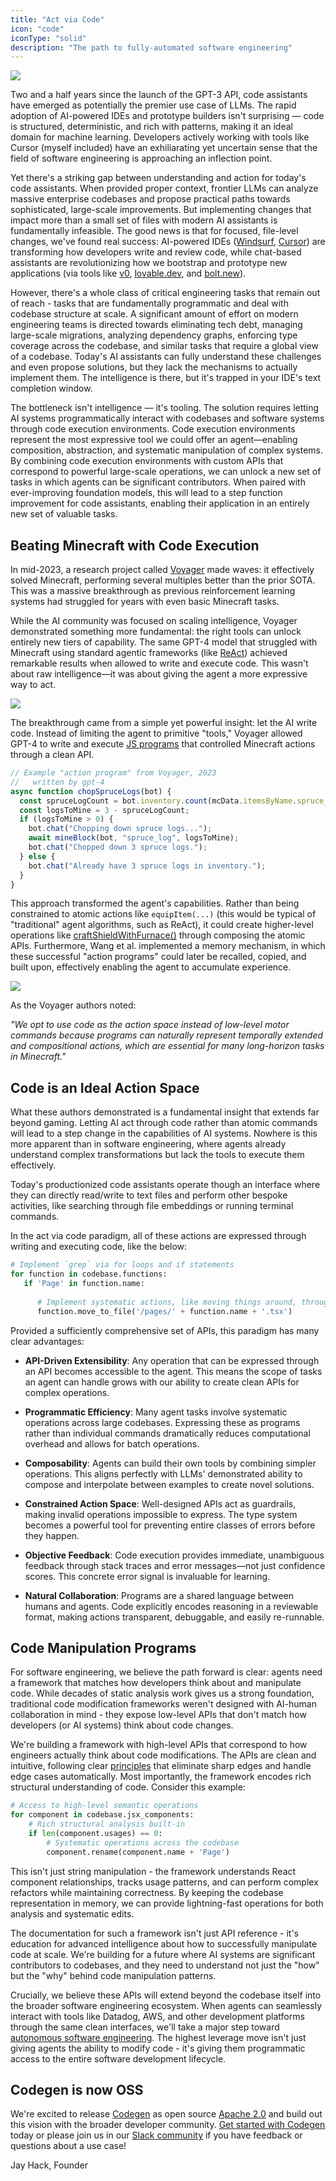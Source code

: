 ```yaml
---
title: "Act via Code"
icon: "code"
iconType: "solid"
description: "The path to fully-automated software engineering"
---
```


<Frame caption="Voyager (2023) solved agentic tasks with code execution">
  <img src="/images/mine-amethyst.png" />
</Frame>


Two and a half years since the launch of the GPT-3 API, code assistants have emerged as potentially the premier use case of LLMs. The rapid adoption of AI-powered IDEs and prototype builders isn't surprising — code is structured, deterministic, and rich with patterns, making it an ideal domain for machine learning. Developers actively working with tools like Cursor (myself included) have an exhiliarating yet uncertain sense that the field of software engineering is approaching an inflection point.

Yet there's a striking gap between understanding and action for today's code assistants. When provided proper context, frontier LLMs can analyze massive enterprise codebases and propose practical paths towards sophisticated, large-scale improvements. But implementing changes that impact more than a small set of files with modern AI assistants is fundamentally infeasible. The good news is that for focused, file-level changes, we've found real success: AI-powered IDEs ([Windsurf](https://codeium.com/windsurf), [Cursor](https://www.cursor.com/)) are transforming how developers write and review code, while chat-based assistants are revolutionizing how we bootstrap and prototype new applications (via tools like [v0](https://v0.dev/), [lovable.dev](https://lovable.dev/), and [bolt.new](https://bolt.new/)).

However, there's a whole class of critical engineering tasks that remain out of reach - tasks that are fundamentally programmatic and deal with codebase structure at scale. A significant amount of effort on modern engineering teams is directed towards eliminating tech debt, managing large-scale migrations, analyzing dependency graphs, enforcing type coverage across the codebase, and similar tasks that require a global view of a codebase. Today's AI assistants can fully understand these challenges and even propose solutions, but they lack the mechanisms to actually implement them. The intelligence is there, but it's trapped in your IDE's text completion window.


The bottleneck isn't intelligence — it's tooling. The solution requires letting AI systems programmatically interact with codebases and software systems through code execution environments. Code execution environments represent the most expressive tool we could offer an agent—enabling composition, abstraction, and systematic manipulation of complex systems. By combining code execution environments with custom APIs that correspond to powerful large-scale operations, we can unlock a new set of tasks in which agents can be significant contributors. When paired with ever-improving foundation models, this will lead to a step function improvement for code assistants, enabling their application in an entirely new set of valuable tasks.

## Beating Minecraft with Code Execution

In mid-2023, a research project called [Voyager](https://voyager.minedojo.org) made waves: it effectively solved Minecraft, performing several multiples better than the prior SOTA. This was a massive breakthrough as previous reinforcement learning systems had struggled for years with even basic Minecraft tasks.

While the AI community was focused on scaling intelligence, Voyager demonstrated something more fundamental: the right tools can unlock entirely new tiers of capability. The same GPT-4 model that struggled with Minecraft using standard agentic frameworks (like [ReAct](https://klu.ai/glossary/react-agent-model)) achieved remarkable results when allowed to write and execute code. This wasn't about raw intelligence—it was about giving the agent a more expressive way to act.

<Frame>
   <img src="/images/voyager-performance.png" />
</Frame>

The breakthrough came from a simple yet powerful insight: let the AI write code. Instead of limiting the agent to primitive "tools," Voyager allowed GPT-4 to write and execute [JS programs](https://github.com/MineDojo/Voyager/tree/main/skill_library/trial2/skill/code) that controlled Minecraft actions through a clean API.

```javascript
// Example "action program" from Voyager, 2023
//   written by gpt-4
async function chopSpruceLogs(bot) {
  const spruceLogCount = bot.inventory.count(mcData.itemsByName.spruce_log.id);
  const logsToMine = 3 - spruceLogCount;
  if (logsToMine > 0) {
    bot.chat("Chopping down spruce logs...");
    await mineBlock(bot, "spruce_log", logsToMine);
    bot.chat("Chopped down 3 spruce logs.");
  } else {
    bot.chat("Already have 3 spruce logs in inventory.");
  }
}
```

This approach transformed the agent's capabilities. Rather than being constrained to atomic actions like `equipItem(...)` (this would be typical of "traditional" agent algorithms, such as ReAct), it could create higher-level operations like [craftShieldWithFurnace()](https://github.com/MineDojo/Voyager/blob/main/skill_library/trial2/skill/code/craftShieldWithFurnace.js) through composing the atomic APIs. Furthermore, Wang et al. implemented a memory mechanism, in which these successful "action programs" could later be recalled, copied, and built upon, effectively enabling the agent to accumulate experience.

<Frame>
   <img src="/images/voyager-retrieval.png" />
</Frame>

As the Voyager authors noted: 

<Tip>*"We opt to use code as the action space instead of low-level motor commands because programs can naturally represent temporally extended and compositional actions, which are essential for many long-horizon tasks in Minecraft."*</Tip>

## Code is an Ideal Action Space

What these authors demonstrated is a fundamental insight that extends far beyond gaming. Letting AI act through code rather than atomic commands will lead to a step change in the capabilities of AI systems. Nowhere is this more apparent than in software engineering, where agents already understand complex transformations but lack the tools to execute them effectively.

Today's productionized code assistants operate though an interface where they can directly read/write to text files and perform other bespoke activities, like searching through file embeddings or running terminal commands.

In the act via code paradigm, all of these actions are expressed through writing and executing code, like the below:

```python
# Implement `grep` via for loops and if statements
for function in codebase.functions:
   if 'Page' in function.name:  
      
      # Implement systematic actions, like moving things around, through an API
      function.move_to_file('/pages/' + function.name + '.tsx')
```

Provided a sufficiently comprehensive set of APIs, this paradigm has many clear advantages:

- **API-Driven Extensibility**: Any operation that can be expressed through an API becomes accessible to the agent. This means the scope of tasks an agent can handle grows with our ability to create clean APIs for complex operations.

- **Programmatic Efficiency**: Many agent tasks involve systematic operations across large codebases. Expressing these as programs rather than individual commands dramatically reduces computational overhead and allows for batch operations.

- **Composability**: Agents can build their own tools by combining simpler operations. This aligns perfectly with LLMs' demonstrated ability to compose and interpolate between examples to create novel solutions.

- **Constrained Action Space**: Well-designed APIs act as guardrails, making invalid operations impossible to express. The type system becomes a powerful tool for preventing entire classes of errors before they happen.

- **Objective Feedback**: Code execution provides immediate, unambiguous feedback through stack traces and error messages—not just confidence scores. This concrete error signal is invaluable for learning.

- **Natural Collaboration**: Programs are a shared language between humans and agents. Code explicitly encodes reasoning in a reviewable format, making actions transparent, debuggable, and easily re-runnable.

## Code Manipulation Programs

For software engineering, we believe the path forward is clear: agents need a framework that matches how developers think about and manipulate code. While decades of static analysis work gives us a strong foundation, traditional code modification frameworks weren't designed with AI-human collaboration in mind - they expose low-level APIs that don't match how developers (or AI systems) think about code changes.

We're building a framework with high-level APIs that correspond to how engineers actually think about code modifications. The APIs are clean and intuitive, following clear [principles](/introduction/guiding-principles) that eliminate sharp edges and handle edge cases automatically. Most importantly, the framework encodes rich structural understanding of code. Consider this example:

```python
# Access to high-level semantic operations
for component in codebase.jsx_components:
    # Rich structural analysis built-in
    if len(component.usages) == 0:
        # Systematic operations across the codebase
        component.rename(component.name + 'Page')
```

This isn't just string manipulation - the framework understands React component relationships, tracks usage patterns, and can perform complex refactors while maintaining correctness. By keeping the codebase representation in memory, we can provide lightning-fast operations for both analysis and systematic edits.

The documentation for such a framework isn't just API reference - it's education for advanced intelligence about how to successfully manipulate code at scale. We're building for a future where AI systems are significant contributors to codebases, and they need to understand not just the "how" but the "why" behind code manipulation patterns.

Crucially, we believe these APIs will extend beyond the codebase itself into the broader software engineering ecosystem. When agents can seamlessly interact with tools like Datadog, AWS, and other development platforms through the same clean interfaces, we'll take a major step toward [autonomous software engineering](/introduction/about#our-mission). The highest leverage move isn't just giving agents the ability to modify code - it's giving them programmatic access to the entire software development lifecycle.

## Codegen is now OSS

We're excited to release [Codegen](https://github.com/codegen-sh/codegen-sdk) as open source [Apache 2.0](https://github.com/codegen-sh/codegen-sdk?tab=Apache-2.0-1-ov-file) and build out this vision with the broader developer community. [Get started with Codegen](/introduction/getting-started) today or please join us in our [Slack community](https://community.codegen.com) if you have feedback or questions about a use case!

Jay Hack, Founder